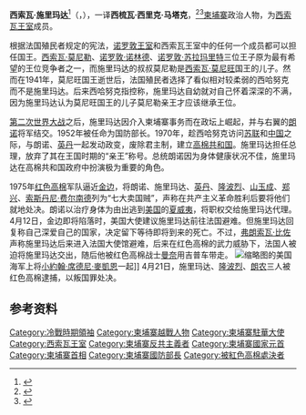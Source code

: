 {{Infobox Officeholder
| honorific-prefix = 亲王
| name = 西索瓦·施里玛达
| image = Sisowath Sirik Matak.jpg
| office = [[柬埔寨首相|高棉共和国总理]]
| president = [[郑兴_(柬埔寨)|郑兴]] <br> [[朗诺|朗诺]]
| term_start = 1971年3月11日
| term_end = 1972年3月18日
| predecessor = [[朗诺|朗诺]]
| successor = [[山玉成|山玉成]]
| office1 = 高棉共和国副总理
| term_start1 = 1969年8月14日
| term_end1 = 1971年3月11日
| primeminister1 = [[朗诺|朗诺]]
| office2 = [[柬埔寨驻华大使列表|柬埔寨驻中国大使]]
| term_start2 = 1962年
| term_end2 = 1964年
| predecessor2 = [[兰涅特|兰涅特]]
| successor2 = [[张岗|张岗]]
| birth_date = {{birth date|1914|1|22}}
| birth_place = [[柬埔寨保护国|柬埔寨保护国]][[金边|金边]]
| death_date = {{death date and age|1975|4|21|1914|1|22}}
| death_place = [[民主柬埔寨|柬埔寨国]][[金边|金边]]
| father = Sisowath Rathary
| mother = Troeung Yoen ''Yusen''
| siblings = Sisowath Methavy Sisowath Essaro Sisowath Vitourya Sisowath Vithora Sisowath Sorinkanret
| spouse = Norodom Kethneari<ref name="Jeldres105">Jeldres (2003), p. 105</ref>
| children = Sisowath Chariya <br> Sisowath Lichavi <br> Sisowath Sirirath <br> Sisowath Santa <br> Sisowath Olary <br> Sisowath Kanika<ref name="Jeldres105"/>
| profession = 政治家、军人
| blank1 = 王室
| data1 = [[西索瓦王室|西索瓦王室]]
| party = {{link-en|共和党 (柬埔寨)|Republican Party (Cambodia)|共和党}}
| serviceyears = 1949–1975
| branch = [[柬埔寨王家陆军|柬埔寨王家陆军]]
| allegiance = {{flagdeco|Cambodia}} [[柬埔寨王国_(1953年－1970年)|柬埔寨王国]]<br> {{flag|Khmer Republic}}
| rank = [[File:Cambodian_Army_OF-08.svg|10px]] [[中将|中将]]
| battles = 
| commands = [[高棉国家军队|高棉国家军队]]总司令
| caption = 西索瓦·施里玛达
}}
'''西索瓦·施里玛达'''<ref>{{Cite web |url=http://www.laoziliao.net/rmrb/1976-04-15-6 |title=人民日报1976年4月15日第6版 |accessdate=2019-05-25 |archive-date=2019-09-17 |archive-url=https://web.archive.org/web/20190917122653/http://www.laoziliao.net/rmrb/1976-04-15-6 |dead-url=yes }}</ref>（{{lang-km|ស៊ីសុវត្ថិ សិរិមតះ}}，{{bd|1914年|1月22日|1975年|4月21日|catIdx=S}}），一译'''西梳瓦·西里克·马塔克'''，<ref>{{Cite web |url=http://www.laoziliao.net/rmrb/1963-02-28-1 |title=人民日报1963年2月28日第1版 |access-date=2019-05-25 |archive-date=2019-05-25 |archive-url=https://web.archive.org/web/20190525102131/http://www.laoziliao.net/rmrb/1963-02-28-1 |dead-url=no }}</ref><ref>{{Cite web |url=http://www.gov.cn/gongbao/shuju/1963/gwyb196309.pdf |title=中华人民共和国和柬埔寨王国联合声明 |access-date=2019-05-25 |archive-date=2020-09-02 |archive-url=https://web.archive.org/web/20200902160258/http://www.gov.cn/gongbao/shuju/1963/gwyb196309.pdf |dead-url=no }}</ref>[[柬埔寨|柬埔寨]]政治人物，为[[西索瓦王室|西索瓦王室]]成员。

根据法国殖民者规定的宪法，[[诺罗敦王室|诺罗敦王室]]和西索瓦王室中的任何一个成员都可以担任国王。[[西索瓦·莫尼勒|西索瓦·莫尼勒]]、[[诺罗敦·诺林德|诺罗敦·诺林德]]、[[诺罗敦·苏拉玛里特|诺罗敦·苏拉玛里特]]三位王子原为最有希望的王位竞争者之一，而施里玛达的叔叔莫尼勒是[[西索瓦·莫尼旺|西索瓦·莫尼旺]]国王的儿子。然而在1941年，莫尼旺国王逝世后，法国殖民者选择了看似相对较柔弱的西哈努克而不是施里玛达。后来西哈努克指控称，施里玛达自幼就对自己怀着深深的不满，因为施里玛达认为莫尼旺国王的儿子莫尼勒亲王才应该继承王位。

[[第二次世界大战|第二次世界大战]]之后，施里玛达因介入柬埔寨事务而在政坛上崛起，并与右翼的[[朗诺|朗诺]]将军结交。1952年被任命为国防部长。1970年，趁西哈努克访问[[苏联|苏联]]和[[中国|中国]]之际，与朗诺、[[英丹|英丹]]一起发动政变，废除君主制，建立[[高棉共和国|高棉共和国]]。施里玛达担任总理，放弃了其在王国时期的“亲王”称号。总统朗诺因为身体健康状况不佳，施里玛达在高棉共和国政府中扮演极为重要的角色。

1975年[[红色高棉|红色高棉]]军队逼近[[金边|金边]]，将朗诺、施里玛达、[[英丹|英丹]]、[[隆波烈|隆波烈]]、[[山玉成|山玉成]]、[[郑兴_(柬埔寨)|郑兴]]、[[索斯丹尼·费尔南德|索斯丹尼·费尔南德]]列为“七大卖国贼”，声称在共产主义革命胜利后要将他们就地处决。朗诺以治疗身体为由出逃到[[美国|美国]]的[[夏威夷|夏威夷]]，将职权交给施里玛达代理。4月12日，金边即将陷落时，美国大使建议施里玛达前往法国避难。但施里玛达回复称自己深爱自己的国家，决定留下等待即将到来的死亡。不过，[[弗朗索瓦·比佐|弗朗索瓦·比佐]]声称施里玛达后来进入法国大使馆避难，后来在红色高棉的武力威胁下，法国人被迫将施里玛达交出，随后他被红色高棉战士[[曼奈|曼奈]]用吉普车带走。
[[File:John_McCain_and_Sisowath_Sirik_Matak_1971.png|缩略图]]的美国海军上将[[小约翰·席德尼·麦凯恩|小約翰·席德尼·麥凱恩]]一起]]
4月21日，施里玛达、[[隆波烈|隆波烈]]、[[朗农|朗农]]三人被红色高棉逮捕，以叛国罪处决。

==参考资料==
{{reflist}}

{{柬埔寨首相}}
{{紅色高棉大屠殺}}

[[Category:冷戰時期領袖|Category:冷戰時期領袖]]
[[Category:柬埔寨越戰人物|Category:柬埔寨越戰人物]]
[[Category:柬埔寨駐華大使|Category:柬埔寨駐華大使]]
[[Category:西索瓦王室|Category:西索瓦王室]]
[[Category:柬埔寨反共主義者|Category:柬埔寨反共主義者]]
[[Category:柬埔寨國家元首|Category:柬埔寨國家元首]]
[[Category:柬埔寨首相|Category:柬埔寨首相]]
[[Category:柬埔寨國防部長|Category:柬埔寨國防部長]]
[[Category:被紅色高棉處決者|Category:被紅色高棉處決者]]